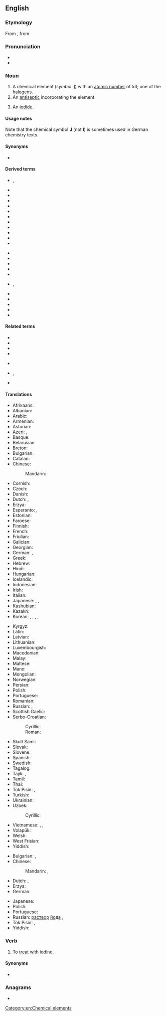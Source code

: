 ==English==
{{elements|I|tellurium|Te|xenon|Xe}}

===Etymology===
From {{etyl|fr|en}} {{m|fr|iode|}}, from {{etyl|grc|en}} {{m|grc|ἰοειδής||violet}} {{suffix||ine|lang=en}}

===Pronunciation===
* {{audio|en-us-iodine.ogg|Audio (US)|lang=en}}
* {{audio|en-uk-iodine.ogg|Audio (UK)|lang=en}}

===Noun===
{{en-noun|-|s}}
{{wikipedia}}

# A chemical element (''symbol'': [[I]]) with an [[atomic number]] of 53; one of the [[halogen]]s.
# An [[antiseptic]] incorporating the element.
# {{lb|en|countable|uncountable|obsolete}} An [[iodide]].

====Usage notes====
Note that the chemical symbol '''J''' (not '''I''') is sometimes used in German chemistry texts.

====Synonyms====
* {{sense|antiseptic}} {{l|en|tincture of iodine}}

====Derived terms====
{{rel-top|terms derived from ''iodine (noun)''}}
* {{l|en|iod-}}, {{l|en|iodo-}}
* {{l|en|iodimetry}}
* {{l|en|iodinate}}
* {{l|en|iodination}}
* {{l|en|iodine-125}}
* {{l|en|iodine-131}}
* {{l|en|iodine cyanide}}
* {{l|en|iodine green}}
* {{l|en|iodine heptafluoride}}
* {{l|en|iodine monochloride}}
* {{l|en|iodine number}}
* {{l|en|iodine pentafluoride}}
{{rel-mid}}
* {{l|en|iodine pentoxide}}
* {{l|en|iodine scarlet}}
* {{l|en|iodine trichloride}}
* {{l|en|iodine value}}
* {{l|en|iodine yellow}}
* {{l|en|iodinised}}, {{l|en|iodinized}}
* {{l|en|iodite}}
* {{l|en|iodyrite}}
* {{l|en|radioiodine}}
* {{l|en|thyro-iodine}}
* {{l|en|tincture of iodine}}
{{rel-bottom}}

====Related terms====
{{rel-top|terms related to ''iodine (noun)''}}
* {{l|en|iodate}}
* {{l|en|iode}}
* {{l|en|iodic}}
* {{l|en|iodide}}
{{rel-mid}}
* {{l|en|iodipin}}
* {{l|en|iodise}}, {{l|en|iodize}}
* {{l|en|iodous}}
{{rel-bottom}}

====Translations====
{{trans-top|element}}
* Afrikaans: {{t|af|jood}}
* Albanian: {{t+|sq|jod}}
* Arabic: {{t|ar|يُود|m}}
* Armenian: {{t+|hy|յոդ}}
* Asturian: {{t|ast|yodu|m}}
* Azeri: {{t|az|yod}}, {{t|az|iod}}
* Basque: {{t|eu|iodoa}}
* Belarusian: {{t|be|ёд|m|sc=Cyrl}}
* Breton: {{t|br|iod|m}}
* Bulgarian: {{t|bg|йод|m|sc=Cyrl}}
* Catalan: {{t+|ca|iode}}
* Chinese:
*: Mandarin: {{t+|cmn|碘|tr=diǎn|sc=Hans}}
* Cornish: {{t|kw|eyodyn}}
* Czech: {{t+|cs|jód|m}}
* Danish: {{t+|da|jod}}
* Dutch: {{t+|nl|jood|n}}, {{t+|nl|jodium|n}}
* Erzya: {{t|myv|ёда}}
* Esperanto: {{t+|eo|jodo}}, {{t+|eo|iodo}}
* Estonian: {{t+|et|jood}}
* Faroese: {{t|fo|jod}}
* Finnish: {{t+|fi|jodi}}
* French: {{t+|fr|iode|m}}
* Friulian: {{t|fur|jodi}}
* Galician: {{t+|gl|iodo}}
* Georgian: {{t|ka|იოდი|sc=Geor}}
* German: {{t+|de|Iod|n}}, {{t+|de|Jod|n}}
* Greek: {{t+|el|ιώδιο|n}}
* Hebrew: {{t+|he|יוד|m|tr=yod}}
* Hindi: {{t|hi|जंबुकी|tr=jambukī|sc=Deva}}
* Hungarian: {{t+|hu|jód}}
* Icelandic: {{t+|is|joð}}
* Indonesian: {{t+|id|yodium}}
* Irish: {{t|ga|iaidín}}
* Italian: {{t+|it|iodio|m}}
* Japanese: {{t+|ja|ヨウ素|tr=ようそ, yōso|sc=Jpan}}, {{t+|ja|沃素|tr=ようそ, yōso|sc=Jpan}}, {{t+|ja|ヨード|tr=yōdo|sc=Jpan}}
* Kashubian: {{t|csb|jód}}
* Kazakh: {{t|kk|йод|sc=Cyrl}}
* Korean: {{t+|ko|요오드|sc=Kore}}, {{t|ko|옥도|tr=沃度, okdo|sc=Kore}}, {{t|ko|옥소|tr=沃素, okso|sc=Kore}}, {{t|ko|요오듐|sc=Kore}}, {{t+|ko|아이오딘|sc=Kore}}
{{trans-mid}}
* Kyrgyz: {{t+|ky|йод|sc=Cyrl}}
* Latin: {{t+|la|iodium}}
* Latvian: {{t+|lv|jods|m}}
* Lithuanian: {{t+|lt|jodas}}
* Luxembourgish: {{t|lb|Iod}}
* Macedonian: {{t|mk|јод|m|sc=Cyrl}}
* Malay: {{t|ms|iodin}}
* Maltese: {{t|mt|jodju|m}}
* Manx: {{t|gv|eeadeen}}
* Mongolian: {{t|mn|йод|sc=Cyrl}}
* Norwegian: {{t+|no|jod}}
* Persian: {{t+|fa|ید|tr=yod|sc=fa-Arab}}
* Polish: {{t+|pl|jod|m}}
* Portuguese: {{t+|pt|iodo}}
* Romanian: {{t+|ro|iod|n}}
* Russian: {{t+|ru|йод|m}}, {{t+|ru|ио́д|m}}
* Scottish Gaelic: {{t|gd|ìodain}}
* Serbo-Croatian:
*: Cyrillic: {{t|sh|јод|m|sc=Cyrl}}
*: Roman: {{t+|sh|jod|m}}
* Skolt Sami: {{t|sms|jåått}}
* Slovak: {{t|sk|jód|m}}
* Slovene: {{t+|sl|jod|m}}
* Spanish: {{t+|es|yodo|m}}
* Swedish: {{t+|sv|jod|c}}
* Tagalog: {{t|tl|yodo}}
* Tajik: {{t+|tg|йод|sc=Cyrl}}, {{t|tg|иод|sc=Cyrl}}
* Tamil: {{t|ta|அயடின்}}
* Thai: {{t+|th|ไอโอดีน|tr=aiōdīn|sc=Thai}}
* Tok Pisin: {{t|tpi|aiadin}}, {{t|tpi|yot}}
* Turkish: {{t+|tr|iyot}}
* Ukrainian: {{t|uk|йод|m|sc=Cyrl}}
* Uzbek: {{t+|uz|yod}}
*: Cyrillic: {{t+|uz|йод|sc=Cyrl}}
* Vietnamese: {{t|vi|iot}}, {{t+|vi|iốt}}, {{t|vi|iođ}}
* Volapük: {{t+|vo|yodin}}
* Welsh: {{t+|cy|ïodin}}
* West Frisian: {{t|fy|joadium}}
* Yiddish: {{t|yi|יאָד|m}}
{{trans-bottom}}

{{trans-top|antiseptic}}
* Bulgarian: {{t|bg|йодна тинктура|f|tr=jódna tinktúra|sc=Cyrl}}, {{qualifier|colloquial}} {{t|bg|йод|m|tr=jod|sc=Cyrl}}
* Chinese:
*: Mandarin: {{t+|cmn|碘酒|tr=diǎnjiǔ|sc=Hans}}, {{t+|cmn|碘酊|tr=diǎndǐng|sc=Hans}}
* Dutch: {{t+|nl|jodium|n}}, {{t|nl|jodiumtinctuur|m}}
* Erzya: {{t|myv|ёда}}
* German: {{t|de|Jodtinktur|f}}
{{trans-mid}}
* Japanese: {{t|ja|ヨードチンキ|tr=yōdochinki|sc=Jpan}}
* Polish: {{t+|pl|jodyna|f}}
* Portuguese: {{t+|pt|iodo|m}}
* Russian: [[раствор]] [[йод|йода]] {{g|m}}, {{t+|ru|ио́д|m}}
* Tok Pisin: {{t|tpi|aiadin}}, {{t|tpi|yot}}
* Yiddish: {{t|yi|יאָד|m|f}}
{{trans-bottom}}

===Verb===
{{en-verb|iodin}}

# {{lb|en|transitive}} To [[treat]] with iodine.

====Synonyms====
* {{l|en|iodinate}}

===Anagrams===
* {{anagrams|en|Idoine}}

[[Category:en:Chemical elements]]